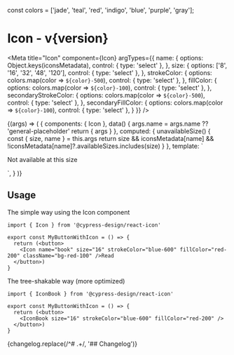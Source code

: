 const colors = ['jade', 'teal', 'red', 'indigo', 'blue', 'purple', 'gray'];

<h1>Icon<span className="text-lg font-normal"> - v{version}</span></h1>

<Meta
  title="Icon"
  component={Icon}
  argTypes={{
    name: {
      options: Object.keys(iconsMetadata),
      control: { type: 'select' },
    },
    size: {
      options: ['8', '16', '32', '48', '120'],
      control: { type: 'select' },
    },
    strokeColor: {
      options: colors.map(color => `${color}-500`),
      control: { type: 'select' },
    },
    fillColor: {
      options: colors.map(color => `${color}-100`),
      control: { type: 'select' },
    },
    secondaryStrokeColor: {
      options: colors.map(color => `${color}-500`),
      control: { type: 'select' },
    },
    secondaryFillColor: {
      options: colors.map(color => `${color}-100`),
      control: { type: 'select' },
    }
  }}
/>

<Canvas>
  <Story name="Icon">
    {(args) => (
      {
        components: { Icon },
        data() {
          args.name = args.name ?? 'general-placeholder'
          return { args }
        },
        computed: {
          unavailableSize() {
            const { size, name } = this.args
            return size && iconsMetadata[name] && !iconsMetadata[name]?.availableSizes.includes(size)
          }
        },
        template: `<div>
          <p v-if="this.unavailableSize" class="text-red-500 bg-red-50">Not available at this size</p>
          <Icon v-else v-bind="this.args" />
        </div>`,
      }
    )}
  </Story>
</Canvas>

<ArgsTable/>

## Usage

The simple way using the Icon component

```tsx
import { Icon } from '@cypress-design/react-icon'

export const MyButtonWithIcon = () => {
  return (<button>
    <Icon name="book" size="16" strokeColor="blue-600" fillColor="red-200" className="bg-red-100" />Read
  </button>)
}
```

The tree-shakable way (more optimized)

```tsx
import { IconBook } from '@cypress-design/react-icon'

export const MyButtonWithIcon = () => {
  return (<button>
    <IconBook size="16" strokeColor="blue-600" fillColor="red-200" />
  </button>)
}
```

<Description>
  {changelog.replace(/^# .+/, '## Changelog')}
</Description>